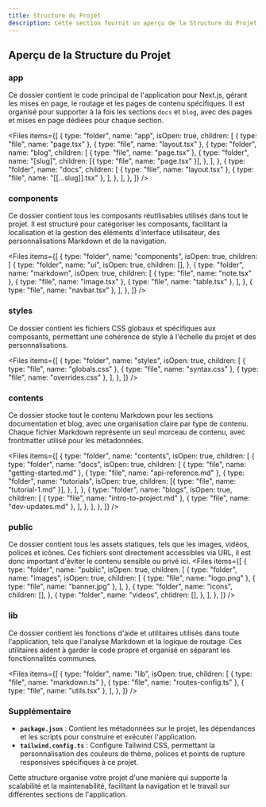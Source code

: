 ```yaml
---
title: Structure du Projet
description: Cette section fournit un aperçu de la Structure du Projet.
---
```


## Aperçu de la Structure du Projet

### app

Ce dossier contient le code principal de l'application pour Next.js, gérant les mises en page, le routage et les pages de contenu spécifiques. Il est organisé pour supporter à la fois les sections `docs` et `blog`, avec des pages et mises en page dédiées pour chaque section.

<Files
  items={[
    {
      type: "folder",
      name: "app",
      isOpen: true,
      children: [
        { type: "file", name: "page.tsx" },
        { type: "file", name: "layout.tsx" },
        {
          type: "folder",
          name: "blog",
          children: [
            { type: "file", name: "page.tsx" },
            {
              type: "folder",
              name: "[slug]",
              children: [{ type: "file", name: "page.tsx" }],
            },
          ],
        },
        {
          type: "folder",
          name: "docs",
          children: [
            { type: "file", name: "layout.tsx" },
            { type: "file", name: "[[...slug]].tsx" },
          ],
        },
      ],
    },
  ]}
/>

### components

Ce dossier contient tous les composants réutilisables utilisés dans tout le projet. Il est structuré pour catégoriser les composants, facilitant la localisation et la gestion des éléments d'interface utilisateur, des personnalisations Markdown et de la navigation.

<Files
  items={[
    {
      type: "folder",
      name: "components",
      isOpen: true,
      children: [
        {
          type: "folder",
          name: "ui",
          isOpen: true,
          children: [],
        },
        {
          type: "folder",
          name: "markdown",
          isOpen: true,
          children: [
            { type: "file", name: "note.tsx" },
            { type: "file", name: "image.tsx" },
            { type: "file", name: "table.tsx" },
          ],
        },
        { type: "file", name: "navbar.tsx" },
      ],
    },
  ]}
/>

### styles

Ce dossier contient les fichiers CSS globaux et spécifiques aux composants, permettant une cohérence de style à l'échelle du projet et des personnalisations.

<Files
  items={[
    {
      type: "folder",
      name: "styles",
      isOpen: true,
      children: [
        { type: "file", name: "globals.css" },
        { type: "file", name: "syntax.css" },
        { type: "file", name: "overrides.css" },
      ],
    },
  ]}
/>

### contents

Ce dossier stocke tout le contenu Markdown pour les sections documentation et blog, avec une organisation claire par type de contenu. Chaque fichier Markdown représente un seul morceau de contenu, avec frontmatter utilisé pour les métadonnées.

<Files
  items={[
    {
      type: "folder",
      name: "contents",
      isOpen: true,
      children: [
        {
          type: "folder",
          name: "docs",
          isOpen: true,
          children: [
            { type: "file", name: "getting-started.md" },
            { type: "file", name: "api-reference.md" },
            {
              type: "folder",
              name: "tutorials",
              isOpen: true,
              children: [{ type: "file", name: "tutorial-1.md" }],
            },
          ],
        },
        {
          type: "folder",
          name: "blogs",
          isOpen: true,
          children: [
            { type: "file", name: "intro-to-project.md" },
            { type: "file", name: "dev-updates.md" },
          ],
        },
      ],
    },
  ]}
/>

### public

Ce dossier contient tous les assets statiques, tels que les images, vidéos, polices et icônes. Ces fichiers sont directement accessibles via URL, il est donc important d'éviter le contenu sensible ou privé ici.
<Files
  items={[
    {
      type: "folder",
      name: "public",
      isOpen: true,
      children: [
        {
          type: "folder",
          name: "images",
          isOpen: true,
          children: [
            { type: "file", name: "logo.png" },
            { type: "file", name: "banner.jpg" },
          ],
        },
        {
          type: "folder",
          name: "icons",
          children: [],
        },
        {
          type: "folder",
          name: "videos",
          children: [],
        },
      ],
    },
  ]}
/>

### lib

Ce dossier contient les fonctions d'aide et utilitaires utilisés dans toute l'application, tels que l'analyse Markdown et la logique de routage. Ces utilitaires aident à garder le code propre et organisé en séparant les fonctionnalités communes.

<Files
  items={[
    {
      type: "folder",
      name: "lib",
      isOpen: true,
      children: [
        { type: "file", name: "markdown.ts" },
        { type: "file", name: "routes-config.ts" },
        { type: "file", name: "utils.tsx" },
      ],
    },
  ]}
/>

### Supplémentaire

- **`package.json`** : Contient les métadonnées sur le projet, les dépendances et les scripts pour construire et exécuter l'application.
- **`tailwind.config.ts`** : Configure Tailwind CSS, permettant la personnalisation des couleurs de thème, polices et points de rupture responsives spécifiques à ce projet.

Cette structure organise votre projet d'une manière qui supporte la scalabilité et la maintenabilité, facilitant la navigation et le travail sur différentes sections de l'application.

